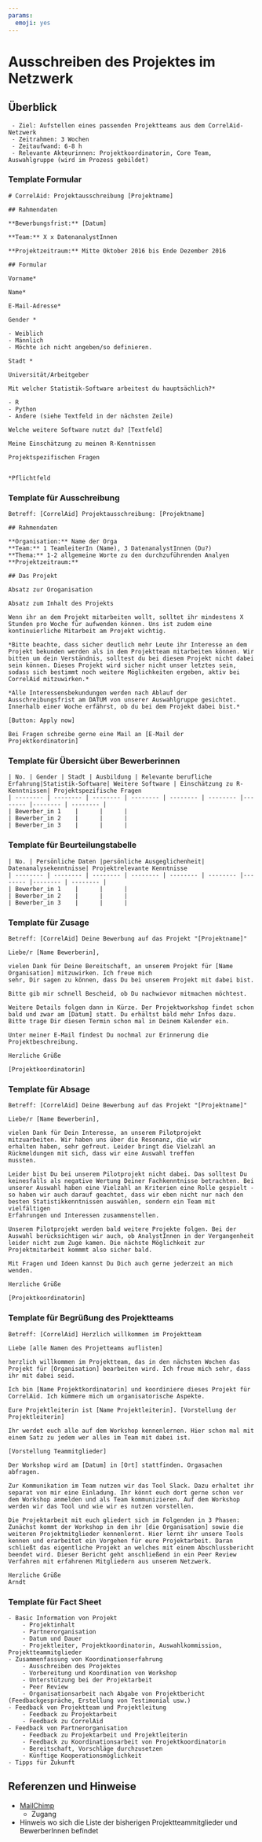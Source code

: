 ```yaml
---
params:
  emoji: yes
---
```


<!-- # ```{r echo=FALSE} -->
<!-- # library(readr) -->
<!-- # library(knitr) -->
<!-- # library(kableExtra) -->
<!-- # ``` -->

# Ausschreiben des Projektes im Netzwerk {#ausschreiben}

## Überblick

```block
 - Ziel: Aufstellen eines passenden Projektteams aus dem CorrelAid-Netzwerk
 - Zeitrahmen: 3 Wochen
 - Zeitaufwand: 6-8 h
 - Relevante Akteurinnen: Projektkoordinatorin, Core Team, Auswahlgruppe (wird im Prozess gebildet)
```


### Template Formular

```block

# CorrelAid: Projektausschreibung [Projektname]

## Rahmendaten

**Bewerbungsfrist:** [Datum]

**Team:** X x DatenanalystInnen

**Projektzeitraum:** Mitte Oktober 2016 bis Ende Dezember 2016

## Formular

Vorname*

Name*

E-Mail-Adresse*

Gender *

- Weiblich
- Männlich
- Möchte ich nicht angeben/so definieren.

Stadt *

Universität/Arbeitgeber

Mit welcher Statistik-Software arbeitest du hauptsächlich?*

- R
- Python
- Andere (siehe Textfeld in der nächsten Zeile)

Welche weitere Software nutzt du? [Textfeld]

Meine Einschätzung zu meinen R-Kenntnissen

Projektspezifischen Fragen


*Pflichtfeld

```

### Template für Ausschreibung

```block

Betreff: [CorrelAid] Projektausschreibung: [Projektname]

## Rahmendaten

**Organisation:** Name der Orga
**Team:** 1 TeamleiterIn (Name), 3 DatenanalystInnen (Du?)
**Thema:** 1-2 allgemeine Worte zu den durchzuführenden Analyen
**Projektzeitraum:** 
 
## Das Projekt

Absatz zur Oroganisation

Absatz zum Inhalt des Projekts

Wenn ihr an dem Projekt mitarbeiten wollt, solltet ihr mindestens X Stunden pro Woche für aufwenden können. Uns ist zudem eine kontinuierliche Mitarbeit am Projekt wichtig. 

*Bitte beachte, dass sicher deutlich mehr Leute ihr Interesse an dem Projekt bekunden werden als in dem Projektteam mitarbeiten können. Wir bitten um dein Verständnis, solltest du bei diesem Projekt nicht dabei sein können. Dieses Projekt wird sicher nicht unser letztes sein, sodass sich bestimmt noch weitere Möglichkeiten ergeben, aktiv bei CorrelAid mitzuwirken.*

*Alle Interessensbekundungen werden nach Ablauf der Ausschreibungsfrist am DATUM von unserer Auswahlgruppe gesichtet. Innerhalb einer Woche erfährst, ob du bei dem Projekt dabei bist.*

[Button: Apply now]

Bei Fragen schreibe gerne eine Mail an [E-Mail der Projektkordinatorin]

```

### Template für Übersicht über Bewerberinnen

```block


| No. | Gender | Stadt | Ausbildung | Relevante berufliche Erfahrung|Statistik-Software| Weitere Software | Einschätzung zu R-Kenntnissen| Projektspezifische Fragen
| -------- | -------- | -------- | -------- | -------- | -------- |-------- |-------- | -------- |
| Bewerber_in 1    |      |      |
| Bewerber_in 2    |      |      |
| Bewerber_in 3    |      |      |

```

### Template für Beurteilungstabelle 

```block

| No. | Persönliche Daten |persönliche Ausgeglichenheit| Datenanalysekenntnisse| Projektrelevante Kenntnisse
| -------- | -------- | -------- | -------- | -------- | -------- |-------- |-------- | -------- |
| Bewerber_in 1    |      |      |
| Bewerber_in 2    |      |      |
| Bewerber_in 3    |      |      |

```

<!-- # ```{r echo=FALSE, message=FALSE} -->
<!-- # tab <- read_csv("tables/02_beurteilungstabelle.csv") -->
<!-- # kable(tab, "html") %>%  -->
<!-- #   kable_styling() %>%  -->
<!-- #   scroll_box(width = "800px", height = "300px") -->
<!-- # ``` -->

### Template für Zusage

```block

Betreff: [CorrelAid] Deine Bewerbung auf das Projekt "[Projektname]"

Liebe/r [Name Bewerberin],

vielen Dank für Deine Bereitschaft, an unserem Projekt für [Name Organisation] mitzuwirken. Ich freue mich
sehr, Dir sagen zu können, dass Du bei unserem Projekt mit dabei bist.

Bitte gib mir schnell Bescheid, ob Du nachwievor mitmachen möchtest.

Weitere Details folgen dann in Kürze. Der Projektworkshop findet schon bald und zwar am [Datum] statt. Du erhältst bald mehr Infos dazu. Bitte trage Dir diesen Termin schon mal in Deinem Kalender ein.

Unter meiner E-Mail findest Du nochmal zur Erinnerung die
Projektbeschreibung.

Herzliche Grüße

[Projektkoordinatorin]

```

### Template für Absage

```block

Betreff: [CorrelAid] Deine Bewerbung auf das Projekt "[Projektname]" 

Liebe/r [Name Bewerberin],

vielen Dank für Dein Interesse, an unserem Pilotprojekt 
mitzuarbeiten. Wir haben uns über die Resonanz, die wir
erhalten haben, sehr gefreut. Leider bringt die Vielzahl an 
Rückmeldungen mit sich, dass wir eine Auswahl treffen 
mussten.

Leider bist Du bei unserem Pilotprojekt nicht dabei. Das solltest Du
keinesfalls als negative Wertung Deiner Fachkenntnisse betrachten. Bei
unserer Auswahl haben eine Vielzahl an Kriterien eine Rolle gespielt -
so haben wir auch darauf geachtet, dass wir eben nicht nur nach den
besten Statistikkenntnissen auswählen, sondern ein Team mit vielfältigen
Erfahrungen und Interessen zusammenstellen.

Unserem Pilotprojekt werden bald weitere Projekte folgen. Bei der
Auswahl berücksichtigen wir auch, ob AnalystInnen in der Vergangenheit
leider nicht zum Zuge kamen. Die nächste Möglichkeit zur
Projektmitarbeit kommmt also sicher bald.

Mit Fragen und Ideen kannst Du Dich auch gerne jederzeit an mich wenden.

Herzliche Grüße

[Projektkoordinatorin]

```

### Template für Begrüßung des Projektteams

```block

Betreff: [CorrelAid] Herzlich willkommen im Projektteam

Liebe [alle Namen des Projetteams auflisten]

herzlich willkommen im Projektteam, das in den nächsten Wochen das Projekt für [Organisation] bearbeiten wird. Ich freue mich sehr, dass ihr mit dabei seid.

Ich bin [Name Projektkordinatorin] und koordiniere dieses Projekt für CorrelAid. Ich kümmere mich um organisatorische Aspekte. 

Eure Projektleiterin ist [Name Projektleiterin]. [Vorstellung der Projektleiterin]

Ihr werdet euch alle auf dem Workshop kennenlernen. Hier schon mal mit einem Satz zu jedem wer alles im Team mit dabei ist.

[Vorstellung Teammitglieder]

Der Workshop wird am [Datum] in [Ort] stattfinden. Orgasachen abfragen.

Zur Kommunikation im Team nutzen wir das Tool Slack. Dazu erhaltet ihr separat von mir eine Einladung. Ihr könnt euch dort gerne schon vor dem Workshop anmelden und als Team kommunizieren. Auf dem Workshop werden wir das Tool und wie wir es nutzen vorstellen.

Die Projektarbeit mit euch gliedert sich im Folgenden in 3 Phasen: Zunächst kommt der Workshop in dem ihr [die Organisation] sowie die weiteren Projektmitglieder kennenlernt. Hier lernt ihr unsere Tools kennen und erarbeitet ein Vorgehen für eure Projektarbeit. Daran schließt das eigentliche Projekt an welches mit einem Abschlussbericht beendet wird. Dieser Bericht geht anschließend in ein Peer Review Verfahren mit erfahrenen Mitgliedern aus unserem Netzwerk. 

Herzliche Grüße
Arndt

```

### Template für Fact Sheet

```block

- Basic Information von Projekt 
    - Projektinhalt
    - Partnerorganisation
    - Datum und Dauer
    - Projektleiter, Projektkoordinatorin, Auswahlkommission, Projektteammitglieder
- Zusammenfassung von Koordinationserfahrung
    - Ausschreiben des Projektes
    - Vorbereitung und Koordination von Workshop
    - Unterstützung bei der Projektarbeit
    - Peer Review
    - Organisationsarbeit nach Abgabe von Projektbericht (Feedbackgespräche, Erstellung von Testimonial usw.)
- Feedback von Projektteam und Projektleitung
    - Feedback zu Projektarbeit
    - Feedback zu CorrelAid
- Feedback von Partnerorganisation
    - Feedback zu Projektarbeit und Projektleiterin
    - Feedback zu Koordinationsarbeit von Projektkoordinatorin
    - Bereitschaft, Vorschläge durchzusetzen
    - Künftige Kooperationsmöglichkeit
- Tipps für Zukunft

```

## Referenzen und Hinweise

- [MailChimp](http://mailchimp.com/)
    + Zugang
- Hinweis wo sich die Liste der bisherigen Projektteammitglieder und BewerberInnen befindet
